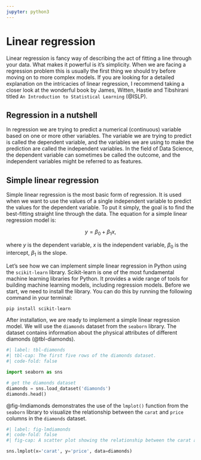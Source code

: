 ```yaml
---
jupyter: python3
---
```


# Linear regression

Linear regression is fancy way of describing the act of fitting a line through your data. What makes it powerful is it's simplicity. When we are facing a regression problem this is usually the first thing we should try before moving on to more complex models. If you are looking for a detailed explanation on the intricacies of linear regression, I recommend taking a closer look at the wonderful book by James, Witten, Hastie and Tibshirani titled `An Introduction to Statistical Learning` (@ISLP).

::: {.callout-tip}
## Regression in a nutshell

In regression we are trying to predict a numerical (continuous) variable based on one or more other variables. The variable we are trying to predict is called the dependent variable, and the variables we are using to make the prediction are called the independent variables. In the field of Data Science, the dependent variable can sometimes be called the outcome, and the independent variables might be referred to as features.
:::

## Simple linear regression

Simple linear regression is the most basic form of regression. It is used when we want to use the values of a single independent variable to predict the values for the dependent variable. To put it simply, the goal is to find the best-fitting straight line through the data. The equation for a simple linear regression model is:

$$
y = \beta_0 + \beta_1x \text{,}
$$

where $y$ is the dependent variable, $x$ is the independent variable, $\beta_0$ is the intercept, $\beta_1$ is the slope.

Let's see how we can implement simple linear regression in Python using the `scikit-learn` library. Scikit-learn is one of the most fundamental machine learning libraries for Python. It provides a wide range of tools for building machine learning models, including regression models. Before we start, we need to install the library. You can do this by running the following command in your terminal:

```bash
pip install scikit-learn
```

After installation, we are ready to implement a simple linear regression model. We will use the `diamonds` dataset from the `seaborn` library. The dataset contains information about the physical attributes of different diamonds (@tbl-diamonds).

```python
#| label: tbl-diamonds
#| tbl-cap: The first five rows of the diamonds dataset.
#| code-fold: false

import seaborn as sns

# get the diamonds dataset
diamonds = sns.load_dataset('diamonds')
diamonds.head()
```

@fig-lmdiamonds demonstrates the use of the `lmplot()` function from the `seaborn` library to visualize the relationship between the `carat` and `price` columns in the `diamonds` dataset.

```python
#| label: fig-lmdiamonds
#| code-fold: false
#| fig-cap: A scatter plot showing the relationship between the carat and price columns in the diamonds dataset.

sns.lmplot(x='carat', y='price', data=diamonds)

```